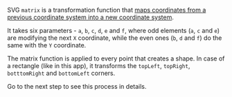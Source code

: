 SVG `matrix` is a transformation function that [maps coordinates from a previous coordinate system into a new coordinate system](https://developer.mozilla.org/en-US/docs/Web/SVG/Attribute/transform).

It takes six parameters - `a`, `b`, `c`, `d`, `e` and `f`, where odd elements (`a`, `c` and `e`) are modifying the next `X` coordinate, while the even ones (`b`, `d` and `f`) do the same with the `Y` coordinate.

The matrix function is applied to every point that creates a shape. In case of a rectangle (like in this app), it transforms the `topLeft`, `topRight`, `botttomRight` and `bottomLeft` corners.

Go to the next step to see this process in details.
